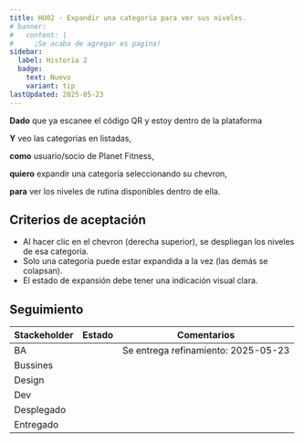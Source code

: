 ```yaml
---
title: HU02 - Expandir una categoria para ver sus niveles.
# banner:
#   content: |
#     ¡Se acaba de agregar es pagina!
sidebar:
  label: Historia 2
  badge:
    text: Nuevo
    variant: tip
lastUpdated: 2025-05-23
---
```


**Dado** que ya escanee el código QR y estoy dentro de la plataforma

**Y** veo las categorias en listadas,

**como** usuario/socio de Planet Fitness,

**quiero** expandir una categoría seleccionando su chevron,

**para** ver los niveles de rutina disponibles dentro de ella.

## Criterios de aceptación

  - Al hacer clic en el chevron (derecha superior), se despliegan los niveles de esa categoría.
  - Solo una categoría puede estar expandida a la vez (las demás se colapsan).
  - El estado de expansión debe tener una indicación visual clara.

## Seguimiento

| Stackeholder |                     Estado                    |             Comentarios             |
|--------------|-----------------------------------------------|------------------------------------ |
| BA           | <Badge text="Done" variant="success" />       | Se entrega refinamiento: 2025-05-23 |
| Bussines     | <Badge text="Revisión" variant="note" />      |                                     |
| Design       | <Badge text="Pendiente" variant="caution" />  |                                     |
| Dev          | <Badge text="Pendiente" variant="caution" />  |                                     |
| Desplegado   | <Badge text="Pendiente" variant="caution" />  |                                     |
| Entregado    | <Badge text="Pendiente" variant="caution" />  |                                     |


